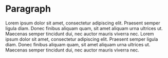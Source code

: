 
# Paragraph

<Props of={Paragraph} />

<Playground>
  <Paragraph>
    Lorem ipsum dolor sit amet, consectetur adipiscing elit. Praesent semper
    ligula diam. Donec finibus aliquam quam, sit amet aliquam urna ultrices ut.
    Maecenas semper tincidunt dui, nec auctor mauris viverra nec.
  </Paragraph>
  <Paragraph>
    Lorem ipsum dolor sit amet, consectetur adipiscing elit. Praesent semper
    ligula diam. Donec finibus aliquam quam, sit amet aliquam urna ultrices ut.
    Maecenas semper tincidunt dui, nec auctor mauris viverra nec.
  </Paragraph>
</Playground>
